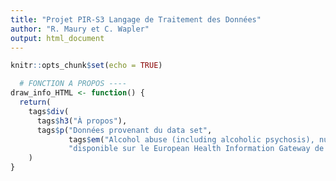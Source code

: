 ```yaml
---
title: "Projet PIR-S3 Langage de Traitement des Données"
author: "R. Maury et C. Wapler"
output: html_document
---
```


```r
knitr::opts_chunk$set(echo = TRUE)
```

```r
  # FONCTION A PROPOS ---- 
draw_info_HTML <- function() {
  return(
    tags$div(
      tags$h3("À propos"),
      tags$p("Données provenant du data set",
             tags$em("Alcohol abuse (including alcoholic psychosis), number of deaths, by sex"),
             "disponible sur le European Health Information Gateway de l'OMS."))
    )
}
```
